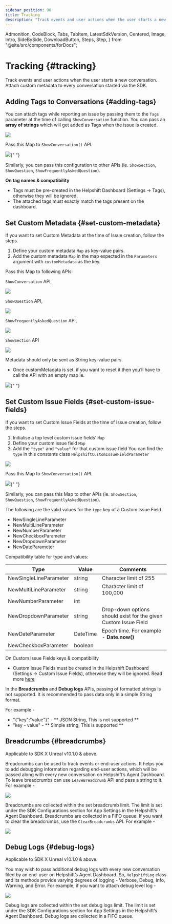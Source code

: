 ```yaml
---
sidebar_position: 90
title: Tracking
description: "Track events and user actions when the user starts a new conversation.Attach custom metadata to every conversation started via the SDK."
---
```


  Admonition,
  CodeBlock,
  Tabs,
  TabItem,
  LatestSdkVersion,
  Centered,
  Image,
  Intro,
  SideBySide,
  DownloadButton,
  Steps,
  Step,
} from "@site/src/components/forDocs";

# Tracking {#tracking}

<Intro>

Track events and user actions when the user starts a new conversation.
Attach custom metadata to every conversation started via the SDK.

</Intro>

## Adding Tags to Conversations {#adding-tags}

You can attach tags while reporting an issue by passing them to the `Tags` parameter at the time of calling `ShowConversation` function. You can pass an **array of strings** which will get added as Tags when the issue is created.

<Centered width="full">

![](/static/books/unreal/tags.png)

</Centered>

Pass this Map to `ShowConversation()` API.

<Image src="/static/books/unreal/complete_show_conv.png" width="full" />{" "}

Similarly, you can pass this configuration to other APIs (ie. `ShowSection`, `ShowQuestion`, `ShowFrequentlyAskedQuestion`).

<Admonition type="info" title="Note">

**On tag names & compatibility**

- Tags must be pre-created in the Helpshift Dashboard (Settings → Tags), otherwise they will be ignored.
- The attached tags must exactly match the tags present on the dashboard.

</Admonition>

## Set Custom Metadata {#set-custom-metadata}

If you want to set Custom Metadata at the time of Issue creation, follow the steps.

1. Define your custom metadata `Map` as key-value pairs.
2. Add the custom metadata `Map` in the map expected in the `Parameters` argument with `customMetadata` as the key.

Pass this Map to following APIs:

`ShowConversation` API,

<Centered width="full">

![](/static/books/unreal/custom_metadata_show_conversation.png)

</Centered>

`ShowQuestion` API,

<Centered width="full">

![](/static/books/unreal/custom_metadata_show_question.png)

</Centered>

`ShowFrequentlyAskedQuestion` API,

<Centered width="full">

![](/static/books/unreal/custom_metadata_show_faqs.png)

</Centered>

`ShowSection` API

<Centered width="full">

![](/static/books/unreal/custom_metadata_show_section.png)

</Centered>

<Admonition type="info" title="Note">

Metadata should only be sent as String key-value pairs.

- Once customMetadata is set, if you want to reset it then you’ll have to call the API with an empty map ie.

<Image
  src="/static/books/unreal/custom_metadata_show_conversation_empty.png"
  width="full"
/>{" "}

</Admonition>

## Set Custom Issue Fields {#set-custom-issue-fields}

If you want to set Custom Issue Fields at the time of Issue creation, follow the steps.

1. Initialise a top level custom issue fields' `Map`
2. Define your custom issue field `Map`
3. Add the `"type"` and `"value"` for that custom issue field
   You can find the `type` in this constants class `HelpshiftCustomIssueFieldParameter`

<Centered width="full">

![](/static/books/unreal/cifs.png)

</Centered>

Pass this Map to `ShowConversation()` API.

<Image src="/static/books/unreal/complete_show_conv.png" width="full" />{" "}

Similarly, you can pass this Map to other APIs (ie. `ShowSection`, `ShowQuestion`, `ShowFrequentlyAskedQuestion`).

The following are the valid values for the `type` key of a Custom Issue Field.

- NewSingleLineParameter
- NewMultiLineParameter
- NewNumberParameter
- NewCheckboxParameter
- NewDropdownParameter
- NewDateParameter

Compatibility table for type and values:

| Type                   | Value    | Comments                                                        |
| ---------------------- | -------- | --------------------------------------------------------------- |
| NewSingleLineParameter | string   | Character limit of 255                                          |
| NewMultiLineParameter  | string   | Character limit of 100,000                                      |
| NewNumberParameter     | int      |                                                                 |
| NewDropdownParameter   | string   | Drop-down options should exist for the given Custom Issue Field |
| NewDateParameter       | DateTime | Epoch time. For example - **Date.now()**                        |
| NewCheckboxParameter   | boolean  |                                                                 |

<Admonition type="info" title="Note">

On Custom Issue Fields keys & compatibility

- Custom Issue Fields must be created in the Helpshift Dashboard (Settings → Custom Issue Fields), otherwise they will be ignored. Read more [here](https://support.helpshift.com/kb/article/custom-issue-fields/)

</Admonition>

<Admonition type="info" title="Note">

In the **Breadcrumbs** and **Debug logs** APIs, passing of formatted strings is not supported. It is recommended to pass data only in a simple String format.

For example - 

* "{\"key\":\"value\"}" - ** JSON String, This is not supported **
* "key - value" - ** Simple string, This is supported **

</Admonition>

## Breadcrumbs {#breadcrumbs}

<Admonition type="info" title="Note">

Applicable to SDK X Unreal v10.1.0 & above.

</Admonition>

Breadcrumbs can be used to track events or end-user actions. It helps you to add debugging information regarding end-user actions, which will be passed along with every new conversation on Helpshift’s Agent Dashboard. To leave breadcrumbs can use `LeaveBreadcrumb` API and pass a string to it. For example -

<Centered width="full">

![](/static/books/unreal/leave_breadcrumb.png)

</Centered>

Breadcrumbs are collected within the set breadcrumb limit. The limit is set under the SDK Configurations section for App Settings in the Helpshift’s Agent Dashboard. Breadcrumbs are collected in a FIFO queue. If you want to clear the breadcrumbs, use the `ClearBreadcrumbs` API. For example -

<Centered width="full">

![](/static/books/unreal/clear_breadcrumbs.png)

</Centered>

## Debug Logs {#debug-logs}

<Admonition type="info" title="Note">

Applicable to SDK X Unreal v10.1.0 & above.

</Admonition>

You may wish to pass additional debug logs with every new conversation filed by an end-user on Helpshift’s Agent Dashboard. So, `HelpshiftLog` class and its methods provide varying degrees of logging - Verbose, Debug, Info, Warning, and Error. For example, if you want to attach debug level log -

<Centered width="full">

![](/static/books/unreal/add_debug_log.png)

</Centered>

Debug logs are collected within the set debug logs limit. The limit is set under the SDK Configurations section for App Settings in the Helpshift’s Agent Dashboard. Debug logs are collected in a FIFO queue.
